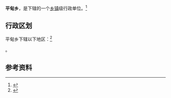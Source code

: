 {{中国乡级行政区|53/04/27/200/000}}

'''平甸乡'''，是{{PRC admin/fullname|53/04/27/200/000|3}}下辖的一个[[乡镇|乡镇]]级行政单位。<ref>{{PRC admin/ref sgc|{{PRC admin/parent|53/04/27/200/000}}}}</ref>

== 行政区划 ==

平甸乡下辖以下地区：<ref>{{PRC admin/ref sgc|53/04/27/200/000}}</ref>

{{PRC admin/children|53/04/27/200/000}}。

== 参考资料 ==

{{reflist}}

{{行政区划小作品}}
{{PRC admin/navcat|53/04/27/200/000}}